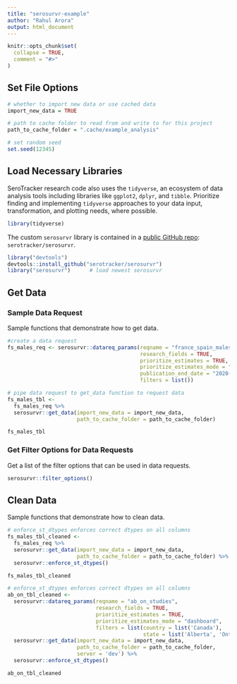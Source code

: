 ```yaml
---
title: "serosurvr-example"
author: "Rahul Arora"
output: html_document
---
```


```r
knitr::opts_chunk$set(
  collapse = TRUE,
  comment = "#>"
)
```

## Set File Options

```r
# whether to import new data or use cached data
import_new_data = TRUE

# path to cache folder to read from and write to for this project
path_to_cache_folder = ".cache/example_analysis"

# set random seed
set.seed(12345)
```

## Load Necessary Libraries

SeroTracker research code also uses the `tidyverse`, an ecosystem of data analysis tools including libraries like `ggplot2`, `dplyr`, and `tibble`. Prioritize finding and implementing `tidyverse` approaches to your data input, transformation, and plotting needs, where possible.

```r
library(tidyverse)
```

The custom `serosurvr` library is contained in a [public GitHub repo](https://github.com/serotracker/serosurvr): `serotracker/serosurvr`.

```r
library("devtools")
devtools::install_github("serotracker/serosurvr")
library("serosurvr")      # load newest serosurvr
```
## Get Data

### Sample Data Request

Sample functions that demonstrate how to get data.

```r

#create a data request
fs_males_req <- serosurvr::datareq_params(reqname = "france_spain_males",
                                          research_fields = TRUE,
                                          prioritize_estimates = TRUE,
                                          prioritize_estimates_mode = "analysis_dynamic",
                                          publication_end_date = "2020-12-31",
                                          filters = list())

# pipe data request to get_data function to request data
fs_males_tbl <-
  fs_males_req %>%
  serosurvr::get_data(import_new_data = import_new_data,
                      path_to_cache_folder = path_to_cache_folder)

fs_males_tbl

```

### Get Filter Options for Data Requests

Get a list of the filter options that can be used in data requests.

```r
serosurvr::filter_options()
```

## Clean Data

Sample functions that demonstrate how to clean data.

```r
# enforce_st_dtypes enforces correct dtypes on all columns
fs_males_tbl_cleaned <-
  fs_males_req %>%
  serosurvr::get_data(import_new_data = import_new_data,
                      path_to_cache_folder = path_to_cache_folder) %>%
  serosurvr::enforce_st_dtypes()

fs_males_tbl_cleaned
```


```r
# enforce_st_dtypes enforces correct dtypes on all columns
ab_on_tbl_cleaned <-
  serosurvr::datareq_params(reqname = "ab_on_studies",
                            research_fields = TRUE,
                            prioritize_estimates = TRUE,
                            prioritize_estimates_mode = "dashboard",
                            filters = list(country = list('Canada'),
                                           state = list('Alberta', 'Ontario'))) %>%
  serosurvr::get_data(import_new_data = import_new_data,
                      path_to_cache_folder = path_to_cache_folder,
                      server = 'dev') %>%
  serosurvr::enforce_st_dtypes()

ab_on_tbl_cleaned
```
